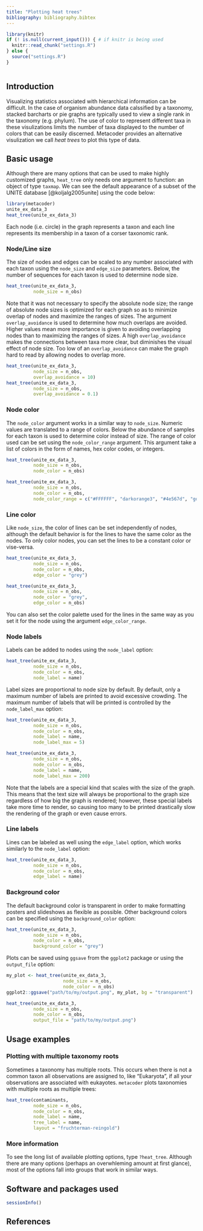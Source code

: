 ```yaml
---
title: "Plotting heat trees"
bibliography: bibliography.bibtex
---
```


```r
library(knitr)
if (! is.null(current_input())) { # if knitr is being used
  knitr::read_chunk("settings.R")
} else {
  source("settings.R")
}
```

```r
```

## Introduction

Visualizing statistics associated with hierarchical information can be difficult. 
In the case of organism abundance data calssified by a taxonomy, stacked barcharts or pie graphs are typically used to view a single rank in the taxonomy (e.g. phylum).
The use of color to represent different taxa in these visulizations limits the number of taxa displayed to the number of colors that can be easily discerned.
Metacoder provides an alternative visulization we call *heat trees* to plot this type of data. 

## Basic usage

Although there are many options that can be used to make highly customized graphs, `heat_tree` only needs one argument to function: an object of type `taxmap`.
We can see the default appearance of a subset of the UNITE database [@koljalg2005unite] using the code below:

```r
library(metacoder)
unite_ex_data_3
heat_tree(unite_ex_data_3)
```

Each node (i.e. circle) in the graph represents a taxon and each line represents its membership in a taxon of a corser taxonomic rank. 

### Node/Line size

The size of nodes and edges can be scaled to any number associated with each taxon using the `node_size` and `edge_size` parameters. 
Below, the number of sequences for each taxon is used to determine node size.

```r
heat_tree(unite_ex_data_3,
          node_size = n_obs)
```

Note that it was not necessary to specify the absolute node size; the range of absolute node sizes is optimized for each graph so as to minimize overlap of nodes and maximize the ranges of sizes.
The argument `overlap_avoidance` is used to determine how much overlaps are avoided. 
Higher values mean more importance is given to avoiding overlapping nodes than to maximizing the ranges of sizes.
A high `overlap_avoidance` makes the connections between taxa more clear, but diminishes the visual effect of node size.
Too low of an `overlap_avoidance` can make the graph hard to read by allowing nodes to overlap more.

```r
heat_tree(unite_ex_data_3,
          node_size = n_obs,
          overlap_avoidance = 10)
heat_tree(unite_ex_data_3,
          node_size = n_obs,
          overlap_avoidance = 0.1)
```


### Node color

The `node_color` argument works in a similar way to `node_size`.
Numeric values are translated to a range of colors.
Below the abundance of samples for each taxon is used to determine color instead of size.
The range of color used can be set using the `node_color_range` argument. 
This argument take a list of colors in the form of names, hex color codes, or integers. 

```r
heat_tree(unite_ex_data_3,
          node_size = n_obs,
          node_color = n_obs)

heat_tree(unite_ex_data_3,
          node_size = n_obs,
          node_color = n_obs,
          node_color_range = c("#FFFFFF", "darkorange3", "#4e567d", "gold"))
```

### Line color

Like `node_size`, the color of lines can be set independently of nodes, although the default behavior is for the lines to have the same color as the nodes. 
To only color nodes, you can set the lines to be a constant color or vise-versa.

```r
heat_tree(unite_ex_data_3,
          node_size = n_obs,
          node_color = n_obs,
          edge_color = "grey")

heat_tree(unite_ex_data_3,
          node_size = n_obs,
          node_color = "grey",
          edge_color = n_obs)
```

You can also set the color palette used for the lines in the same way as you set it for the node using the argument `edge_color_range`. 

### Node labels 

Labels can be added to nodes using the `node_label` option:

```r
heat_tree(unite_ex_data_3,
          node_size = n_obs,
          node_color = n_obs,
          node_label = name)
```

Label sizes are proportional to node size by default. 
By default, only a maximum number of labels are printed to avoid excessive crowding. 
The maximum number of labels that will be printed is controlled by the `node_label_max` option:

```r
heat_tree(unite_ex_data_3,
          node_size = n_obs,
          node_color = n_obs,
          node_label = name,
          node_label_max = 5)

heat_tree(unite_ex_data_3,
          node_size = n_obs,
          node_color = n_obs,
          node_label = name,
          node_label_max = 200)
```

Note that the labels are a special kind that scales with the size of the graph. 
This means that the text size will always be proportional to the graph size regardless of how big the graph is rendered; however, these special labels take more time to render, so causing too many to be printed drastically slow the rendering of the graph or even cause errors. 

### Line labels 

Lines can be labeled as well using the `edge_label` option, which works similarly to the `node_label` option:

```r
heat_tree(unite_ex_data_3,
          node_size = n_obs,
          node_color = n_obs,
          edge_label = name)
```


### Background color

The default background color is transparent in order to make formatting posters and slideshows as flexible as possible.
Other background colors can be specified using the `background_color` option:

```r
heat_tree(unite_ex_data_3,
          node_size = n_obs,
          node_color = n_obs,
          background_color = "grey")
```


Plots can be saved using `ggsave` from the `ggplot2` package or using the `output_file` option:

```r
my_plot <- heat_tree(unite_ex_data_3,
                     node_size = n_obs,
                     node_color = n_obs)
ggplot2::ggsave("path/to/my/output.png", my_plot, bg = "transparent")
```

```r
heat_tree(unite_ex_data_3,
          node_size = n_obs,
          node_color = n_obs,
          output_file = "path/to/my/output.png")
```


## Usage examples

### Plotting with multiple taxonomy roots

Sometimes a taxonomy has multiple roots.
This occurs when there is not a common taxon all observations are assigned to, like "Eukaryota", if all your observations are associated with eukayotes.
`metacoder` plots taxonomies with multiple roots as multiple trees:

```r
heat_tree(contaminants,
          node_size = n_obs,
          node_color = n_obs,
          node_label = name,
          tree_label = name,
          layout = "fruchterman-reingold")
```


### More information

To see the long list of available plotting options, type `?heat_tree`.
Although there are many options (perhaps an overwhleming amount at first glance), most of the options fall into groups that work in similar ways.

## Software and packages used

```r
sessionInfo()
```

## References